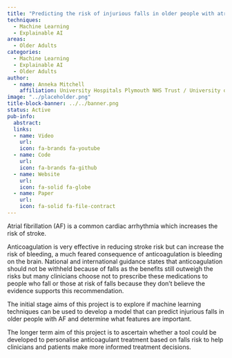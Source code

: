 ```yaml
---
title: "Predicting the risk of injurious falls in older people with atrial fibrillation"
techniques:
  - Machine Learning
  - Explainable AI
areas:
  - Older Adults
categories:
  - Machine Learning
  - Explainable AI
  - Older Adults
author:
  - name: Anneka Mitchell
    affiliation: University Hospitals Plymouth NHS Trust / University of Exeter
image: "../placeholder.png"
title-block-banner: ../../banner.png
status: Active
pub-info:
  abstract:
  links:
  - name: Video
    url:
    icon: fa-brands fa-youtube
  - name: Code
    url:
    icon: fa-brands fa-github
  - name: Website
    url:
    icon: fa-solid fa-globe
  - name: Paper
    url:
    icon: fa-solid fa-file-contract
---
```


Atrial fibrillation (AF) is a common cardiac arrhythmia which increases the risk of stroke.

Anticoagulation is very effective in reducing stroke risk but can increase the risk of bleeding, a much feared consequence of anticoagulation is bleeding on the brain. National and international guidance states that anticoagulation should not be withheld because of falls as the benefits still outweigh the risks but many clinicians choose not to prescribe these medications to people who fall or those at risk of falls because they don’t believe the evidence supports this recommendation.

The initial stage aims of this project is to explore if machine learning techniques can be used to develop a model that can predict injurious falls in older people with AF and determine what features are important.

The longer term aim of this project is to ascertain whether a tool could be developed to personalise anticoagulant treatment based on falls risk to help clinicians and patients make more informed treatment decisions.
